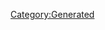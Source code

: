 {{Database/Costume/CostumeInfo
 |ID=63
 |DivaId=4
 |PrismCostumeId=3
 |Enabled=2
 |SkillId=5
 |EODICFLJAKO=False
 |AGBPBDODKBK=1
 |HMCOGDICFNB=1
 |LevelMax=4
 |HGBJODBCJDA=4
 |EGLDFPILJLG=0
 |GLEEPAFMPLO=False
 |IIELLEPEEFH=100
}}
[[Category:Generated]]
